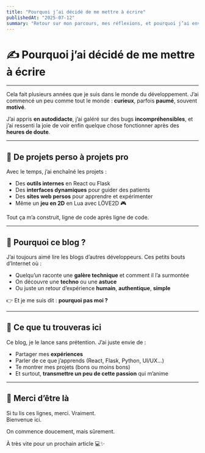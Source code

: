 ```yaml
---
title: "Pourquoi j’ai décidé de me mettre à écrire"
publishedAt: "2025-07-12"
summary: "Retour sur mon parcours, mes réflexions, et pourquoi j’ai envie aujourd’hui de partager mon expérience dans le développement à travers ce blog."
---
```


# ✍️ Pourquoi j’ai décidé de me mettre à écrire

---

Cela fait plusieurs années que je suis dans le monde du développement. J’ai commencé un peu comme tout le monde : **curieux**, parfois **paumé**, souvent **motivé**.

J’ai appris **en autodidacte**, j’ai galéré sur des bugs **incompréhensibles**, et j’ai ressenti la joie de voir enfin quelque chose fonctionner après des **heures de doute**.

---

## 🚀 De projets perso à projets pro

Avec le temps, j’ai enchaîné les projets :

- Des **outils internes** en React ou Flask
- Des **interfaces dynamiques** pour guider des patients
- Des **sites web persos** pour apprendre et expérimenter
- Même un **jeu en 2D** en Lua avec LÖVE2D 🎮

Tout ça m’a construit, ligne de code après ligne de code.

---

## 🧠 Pourquoi ce blog ?

J’ai toujours aimé lire les blogs d’autres développeurs. Ces petits bouts d’Internet où :

- Quelqu’un raconte une **galère technique** et comment il l’a surmontée
- On découvre une **techno** ou une **astuce**
- Ou juste un retour d’expérience **humain**, **authentique**, **simple**

👉 Et je me suis dit : **pourquoi pas moi ?**

---

## 🌱 Ce que tu trouveras ici

Ce blog, je le lance sans prétention. J’ai juste envie de :

- Partager mes **expériences**
- Parler de ce que j’apprends (React, Flask, Python, UI/UX…)
- Te montrer mes projets (bons ou moins bons)
- Et surtout, **transmettre un peu de cette passion** qui m’anime

---

## 🙌 Merci d’être là

Si tu lis ces lignes, merci. Vraiment.  
Bienvenue ici.

On commence doucement, mais sûrement.

À très vite pour un prochain article 💻✨
